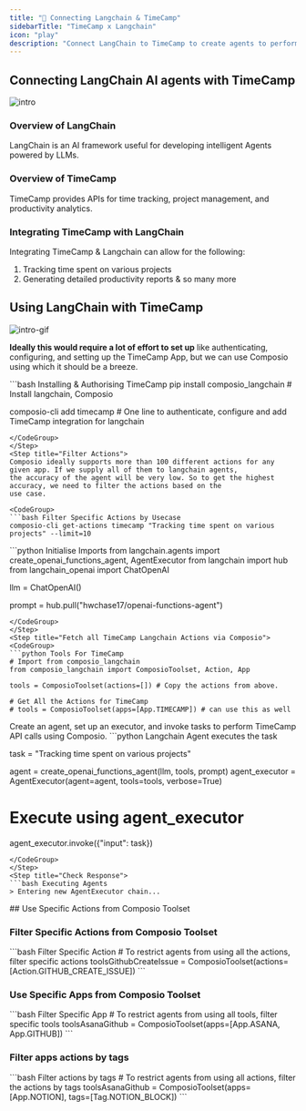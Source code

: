 ```yaml
---
title: "🚀 Connecting Langchain & TimeCamp"
sidebarTitle: "TimeCamp x Langchain"
icon: "play"
description: "Connect LangChain to TimeCamp to create agents to perform tasks using natural language"
---
```


## Connecting LangChain AI agents with TimeCamp
![intro](/media/intro.jpg)

### Overview of LangChain

LangChain is an AI framework useful for developing intelligent Agents powered by LLMs.

### Overview of TimeCamp

TimeCamp provides APIs for time tracking, project management, and productivity analytics.

### Integrating TimeCamp with LangChain

Integrating TimeCamp & Langchain can allow for the following:

1. Tracking time spent on various projects
2. Generating detailed productivity reports
& so many more

## Using LangChain with TimeCamp
![intro-gif](/media/intro.gif)
<Steps>
<Step title="Setting Up the Environment">

**Ideally this would require a lot of effort to set up** like authenticating, configuring, and setting up the TimeCamp App, but we can use Composio using which it should be a breeze.

<CodeGroup>
```bash Installing & Authorising TimeCamp
pip install composio_langchain # Install langchain, Composio 

composio-cli add timecamp # One line to authenticate, configure and add TimeCamp integration for langchain
```
</CodeGroup>
</Step>
<Step title="Filter Actions">
Composio ideally supports more than 100 different actions for any given app. If we supply all of them to langchain agents, 
the accuracy of the agent will be very low. So to get the highest accuracy, we need to filter the actions based on the 
use case.

<CodeGroup>
```bash Filter Specific Actions by Usecase
composio-cli get-actions timecamp "Tracking time spent on various projects" --limit=10
```
</CodeGroup>

</Step>
<Step title="Import Base Packages">

<CodeGroup>
```python Initialise Imports
from langchain.agents import create_openai_functions_agent, AgentExecutor
from langchain import hub
from langchain_openai import ChatOpenAI


llm = ChatOpenAI()

prompt = hub.pull("hwchase17/openai-functions-agent")
```
</CodeGroup>
</Step>
<Step title="Fetch all TimeCamp Langchain Actions via Composio">
<CodeGroup>
```python Tools For TimeCamp
# Import from composio_langchain
from composio_langchain import ComposioToolset, Action, App

tools = ComposioToolset(actions=[]) # Copy the actions from above. 

# Get All the Actions for TimeCamp
# tools = ComposioToolset(apps=[App.TIMECAMP]) # can use this as well
```
</CodeGroup>
</Step>
<Step title="Execute the Agent">
Create an agent, set up an executor, and invoke tasks to perform TimeCamp API calls using Composio. 
<CodeGroup>
```python Langchain Agent executes the task

task = "Tracking time spent on various projects"

agent = create_openai_functions_agent(llm, tools, prompt)
agent_executor = AgentExecutor(agent=agent, tools=tools, verbose=True)

# Execute using agent_executor
agent_executor.invoke({"input": task})
```
</CodeGroup>
</Step>
<Step title="Check Response">
```bash Executing Agents
> Entering new AgentExecutor chain...
```
</Step>
</Steps>
## Use Specific Actions from Composio Toolset

### Filter Specific Actions from Composio Toolset

<CodeGroup>
```bash Filter Specific Action
# To restrict agents from using all the actions, filter specific actions
toolsGithubCreateIssue = ComposioToolset(actions=[Action.GITHUB_CREATE_ISSUE])
```
</CodeGroup>

### Use Specific Apps from Composio Toolset
<CodeGroup>
```bash Filter Specific App
# To restrict agents from using all tools, filter specific tools
toolsAsanaGithub = ComposioToolset(apps=[App.ASANA, App.GITHUB])
```
</CodeGroup>

### Filter apps actions by tags 
<CodeGroup>
```bash Filter actions by tags
# To restrict agents from using all actions, filter the actions by tags
toolsAsanaGithub = ComposioToolset(apps=[App.NOTION], tags=[Tag.NOTION_BLOCK])
```
</CodeGroup>

